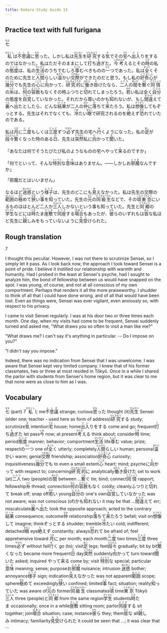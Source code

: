 ```yaml
---
title: Kokoro Study Guide 13
---
```


## Practice text with full furigana

<p>
<ruby><rb>七</rb><rt>なな</rt></ruby>
</p>

<p>
<ruby><rb>私</rb><rt>わたくし</rt></ruby>は<ruby><rb>不思議</rb><rt>ふしぎ</rt></ruby>に<ruby><rb>思</rb><rt>おも</rt></ruby>った。しかし私は<ruby><rb>先生</rb><rt>せんせい</rt></ruby>を<ruby><rb>研究</rb><rt>けんきゅう</rt></ruby>する<ruby><rb>気</rb><rt>き</rt></ruby>でその<ruby><rb>宅</rb><rt>うち</rt></ruby>へ<ruby><rb>出入</rb><rt>でい</rt></ruby>りをするのではなかった。私はただそのままにして<ruby><rb>打</rb><rt>う</rt></ruby>ち<ruby><rb>過</rb><rt>す</rt></ruby>ぎた。<ruby><rb>今</rb><rt>いま</rt></ruby><ruby><rb>考</rb><rt>かんが</rt></ruby>えるとその<ruby><rb>時</rb><rt>とき</rt></ruby>の私の<ruby><rb>態度</rb><rt>たいど</rt></ruby>は、私の<ruby><rb>生活</rb><rt>せいかつ</rt></ruby>のうちでむしろ<ruby><rb>尊</rb><rt>たっと</rt></ruby>むべきものの<ruby><rb>一</rb><rt>ひと</rt></ruby>つであった。私は<ruby><rb>全</rb><rt>まった</rt></ruby>くそのために先生と<ruby><rb>人間</rb><rt>にんげん</rt></ruby>らしい<ruby><rb>温</rb><rt>あたた</rt></ruby>かい<ruby><rb>交際</rb><rt>つきあい</rt></ruby>ができたのだと思う。もし私の<ruby><rb>好奇心</rb><rt>こうきしん</rt></ruby>が<ruby><rb>幾分</rb><rt>いくぶん</rt></ruby>でも先生の<ruby><rb>心</rb><rt>こころ</rt></ruby>に<ruby><rb>向</rb><rt>む</rt></ruby>かって、<ruby><rb>研究的</rb><rt>けんきゅうてき</rt></ruby>に<ruby><rb>働</rb><rt>はたら</rt></ruby>き<ruby><rb>掛</rb><rt>か</rt></ruby>けたなら、<ruby><rb>二人</rb><rt>ふたり</rt></ruby>の<ruby><rb>間</rb><rt>あいだ</rt></ruby>を<ruby><rb>繋</rb><rt>つな</rt></ruby>ぐ<ruby><rb>同情</rb><rt>どうじょう</rt></ruby>の<ruby><rb>糸</rb><rt>いと</rt></ruby>は、<ruby><rb>何</rb><rt>なん</rt></ruby>の<ruby><rb>容赦</rb><rt>ようしゃ</rt></ruby>もなくその時ふつりと<ruby><rb>切</rb><rt>き</rt></ruby>れてしまったろう。<ruby><rb>若</rb><rt>わか</rt></ruby>い私は全く<ruby><rb>自分</rb><rt>じぶん</rt></ruby>の態度を<ruby><rb>自覚</rb><rt>じかく</rt></ruby>していなかった。それだから尊いのかも<ruby><rb>知</rb><rt>し</rt></ruby>れないが、もし<ruby><rb>間違</rb><rt>まちが</rt></ruby>えて<ruby><rb>裏</rb><rt>うら</rt></ruby>へ<ruby><rb>出</rb><rt>で</rt></ruby>たとしたら、どんな<ruby><rb>結果</rb><rt>けっか</rt></ruby>が二人の<ruby><rb>仲</rb><rt>なか</rt></ruby>に<ruby><rb>落</rb><rt>お</rt></ruby>ちて<ruby><rb>来</rb><rt>き</rt></ruby>たろう。私は<ruby><rb>想像</rb><rt>そうぞう</rt></ruby>してもぞっとする。先生はそれでなくても、<ruby><rb>冷</rb><rt>つめ</rt></ruby>たい<ruby><rb>眼</rb><rt>まなこ</rt></ruby>で研究されるのを<ruby><rb>絶</rb><rt>た</rt></ruby>えず<ruby><rb>恐</rb><rt>おそ</rt></ruby>れていたのである。
</p>

<p>
私は<ruby><rb>月</rb><rt>つき</rt></ruby>に<ruby><rb>二度</rb><rt>にど</rt></ruby>もしくは<ruby><rb>三度</rb><rt>さんど</rt></ruby>ずつ<ruby><rb>必</rb><rt>かなら</rt></ruby>ず先生の宅へ<ruby><rb>行</rb><rt>ゆ</rt></ruby>くようになった。私の<ruby><rb>足</rb><rt>あし</rt></ruby>が<ruby><rb>段々</rb><rt>だんだん</rt></ruby><ruby><rb>繁</rb><rt>しげ</rt></ruby>くなった時のある<ruby><rb>日</rb><rt>ひ</rt></ruby>、先生は<ruby><rb>突然</rb><rt>とつぜん</rt></ruby>私に<ruby><rb>向</rb><rt>む</rt></ruby>かって<ruby><rb>聞</rb><rt>き</rt></ruby>いた。
</p>

<p>
「あなたは何でそうたびたび私のようなものの宅へやって<ruby><rb>来</rb><rt>く</rt></ruby>るのですか」
</p>

<p>
「何でといって、そんな<ruby><rb>特別</rb><rt>とくべつ</rt></ruby>な<ruby><rb>意味</rb><rt>いみ</rt></ruby>はありません。――しかしお<ruby><rb>邪魔</rb><rt>じゃま</rt></ruby>なんですか」
</p>

「邪魔だとはいいません」

<p>
なるほど<ruby><rb>迷惑</rb><rt>めいわく</rt></ruby>という<ruby><rb>様子</rb><rt>ようす</rt></ruby>は、先生のどこにも<ruby><rb>見</rb><rt>み</rt></ruby>えなかった。私は先生の交際の<ruby><rb>範囲</rb><rt>はんい</rt></ruby>の<ruby><rb>極</rb><rt>きわ</rt></ruby>めて<ruby><rb>狭</rb><rt>せま</rt></ruby>い<ruby><rb>事</rb><rt>こと</rt></ruby>を<ruby><rb>知</rb><rt>し</rt></ruby>っていた。先生の<ruby><rb>元</rb><rt>もと</rt></ruby>の<ruby><rb>同級生</rb><rt>どうきゅうせい</rt></ruby>などで、その<ruby><rb>頃</rb><rt>ころ</rt></ruby><ruby><rb>東京</rb><rt>とうきょう</rt></ruby>にいるものはほとんど二人か<ruby><rb>三人</rb><rt>さんにん</rt></ruby>しかないという事も知っていた。先生と<ruby><rb>同郷</rb><rt>どうきょう</rt></ruby>の<ruby><rb>学生</rb><rt>がくせい</rt></ruby>などには<ruby><rb>時</rb><rt>とき</rt></ruby>たま<ruby><rb>座敷</rb><rt>ざしき</rt></ruby>で<ruby><rb>同座</rb><rt>どうざ</rt></ruby>する<ruby><rb>場合</rb><rt>ばあい</rt></ruby>もあったが、<ruby><rb>彼</rb><rt>かれ</rt></ruby>らのいずれもは<ruby><rb>皆</rb><rt>みん</rt></ruby>な私ほど先生に<ruby><rb>親</rb><rt>した</rt></ruby>しみをもっていないように<ruby><rb>見受</rb><rt>みう</rt></ruby>けられた。
</p>


## Rough translation

7

I thought this peculiar. However, I was not there to scrutinize Sensei, so I simply let it pass. As I look back now, the approach I took toward Sensei is a point of pride. I believe it instilled our relationship with warmth and humanity. Had I probed in the least at Sensei's psyche, had I sought to analyze him, the bond of fellowship between us would have snapped on the spot. I was young, of course, and not at all conscious of my own comportment. Perhaps that renders it all the more praiseworthy. I shudder to think of all that I could have done wrong, and of all that would have been lost. Even as things were, Sensei was ever vigilant, even anxiously so, with respect to his privacy.

I came to visit Sensei regularly. I was at his door two or three times each month. One day, when my visits had come to be frequent, Sensei suddenly turned and asked me, "What draws you so often to visit a man like me?"

"What draws me? I can't say it's anything in particular. -- Do I impose on you?"

"I didn't say you impose."

Indeed, there was no indication from Sensei that I was unwelcome. I was aware that Sensei kept very limited company. I knew that of his former classmates, two or three at most resided in Tōkyō. Once in a while I shared the parlor with students from Sensei's home region, but it was clear to me that none were as close to him as I was. 


## Vocabulary

<p>
<span class="vocabstudy"><ruby><rb>七</rb><rt>なな</rt></ruby>&nbsp;(part) 7</span>
<span class="vocabstudy"><ruby><rb>私</rb><rt>わたくし</rt></ruby>&nbsp;I; me</span><span class="vocabstudy"><ruby><rb>不思議</rb><rt>ふしぎ</rt></ruby>&nbsp;strange; curious</span><span class="vocabstudy"><ruby><rb>思</rb><rt>おも</rt></ruby>った&nbsp;thought (it)</span><span class="vocabstudy"><ruby><rb>先生</rb><rt>せんせい</rt></ruby>&nbsp;Sensei (elder one; teacher - used here as form of address)</span><span class="vocabstudy"><ruby><rb>研究</rb><rt>けんきゅう</rt></ruby>する&nbsp;study; scrutinize</span><span class="vocabstudy"><ruby><rb>気</rb><rt>き</rt></ruby>&nbsp;intention</span><span class="vocabstudy"><ruby><rb>宅</rb><rt>うち</rt></ruby>&nbsp;house; home</span><span class="vocabstudy"><ruby><rb>出入</rb><rt>でい</rt></ruby>りをする&nbsp;come and go; frequent</span><span class="vocabstudy"><ruby><rb>打</rb><rt>う</rt></ruby>ち<ruby><rb>過</rb><rt>す</rt></ruby>ぎた&nbsp;let pass</span><span class="vocabstudy"><ruby><rb>今</rb><rt>いま</rt></ruby>&nbsp;now; at present</span><span class="vocabstudy"><ruby><rb>考</rb><rt>かんが</rt></ruby>える&nbsp;think about; consider</span><span class="vocabstudy"><ruby><rb>時</rb><rt>とき</rt></ruby>&nbsp;time; period</span><span class="vocabstudy"><ruby><rb>態度</rb><rt>たいど</rt></ruby>&nbsp;manner; behavior; comportment</span><span class="vocabstudy"><ruby><rb>生活</rb><rt>せいかつ</rt></ruby>&nbsp;life</span><span class="vocabstudy"><ruby><rb>尊</rb><rt>たっと</rt></ruby>む&nbsp;value; prize; respect</span><span class="vocabstudy">の<ruby><rb>一</rb><rt>ひと</rt></ruby>つ&nbsp;one of</span><span class="vocabstudy"><ruby><rb>全</rb><rt>まった</rt></ruby>く&nbsp;utterly; completely</span><span class="vocabstudy"><ruby><rb>人間</rb><rt>にんげん</rt></ruby>らしい&nbsp;human; personal</span><span class="vocabstudy"><ruby><rb>温</rb><rt>あたた</rt></ruby>かい&nbsp;warm; genial</span><span class="vocabstudy"><ruby><rb>交際</rb><rt>つきあい</rt></ruby>&nbsp;friendship; association</span><span class="vocabstudy"><ruby><rb>好奇心</rb><rt>こうきしん</rt></ruby>&nbsp;curiosity; inquisitiveness</span><span class="vocabstudy"><ruby><rb>幾分</rb><rt>いくぶん</rt></ruby>でも&nbsp;to even a small extent</span><span class="vocabstudy"><ruby><rb>心</rb><rt>こころ</rt></ruby>&nbsp;heart; mind; psyche</span><span class="vocabstudy">に<ruby><rb>向</rb><rt>む</rt></ruby>かって&nbsp;with respect to; concerning</span><span class="vocabstudy"><ruby><rb>研究的</rb><rt>けんきゅうてき</rt></ruby>に&nbsp;analytically</span><span class="vocabstudy"><ruby><rb>働</rb><rt>はたら</rt></ruby>き<ruby><rb>掛</rb><rt>か</rt></ruby>けた&nbsp;set to work (at)</span><span class="vocabstudy"><ruby><rb>二人</rb><rt>ふたり</rt></ruby>&nbsp;two (people)</span><span class="vocabstudy">の<ruby><rb>間</rb><rt>あいだ</rt></ruby>&nbsp;between ...</span><span class="vocabstudy"><ruby><rb>繋</rb><rt>つな</rt></ruby>ぐ&nbsp;tie; bind; connect</span><span class="vocabstudy"><ruby><rb>同情</rb><rt>どうじょう</rt></ruby>&nbsp;rapport; fellowship</span><span class="vocabstudy"><ruby><rb>糸</rb><rt>いと</rt></ruby>&nbsp;thread; connection</span><span class="vocabstudy"><ruby><rb>何</rb><rt>なん</rt></ruby>の<ruby><rb>容赦</rb><rt>ようしゃ</rt></ruby>もなく&nbsp;coldly; cleanly</span><span class="vocabstudy">ふつりと<ruby><rb>切</rb><rt>き</rt></ruby>れて&nbsp;break off; snap off</span><span class="vocabstudy"><ruby><rb>若</rb><rt>わか</rt></ruby>い&nbsp;young</span><span class="vocabstudy"><ruby><rb>自分</rb><rt>じぶん</rt></ruby>の&nbsp;one's own</span><span class="vocabstudy"><ruby><rb>自覚</rb><rt>じかく</rt></ruby>していなかった&nbsp;was not aware; was not conscious (of)</span><span class="vocabstudy">かも<ruby><rb>知</rb><rt>し</rt></ruby>れない&nbsp;it may be that ...</span><span class="vocabstudy"><ruby><rb>間違</rb><rt>まちが</rt></ruby>えて&nbsp;err; miscalculate</span><span class="vocabstudy"><ruby><rb>裏</rb><rt>うら</rt></ruby>へ<ruby><rb>出</rb><rt>で</rt></ruby>た&nbsp;took the opposite approach; acted to the contrary</span><span class="vocabstudy"><ruby><rb>結果</rb><rt>けっか</rt></ruby>&nbsp;consequence; outcome</span><span class="vocabstudy"><ruby><rb>仲</rb><rt>なか</rt></ruby>&nbsp;relationship</span><span class="vocabstudy"><ruby><rb>落</rb><rt>お</rt></ruby>ちて<ruby><rb>来</rb><rt>き</rt></ruby>たろう&nbsp;befall; visit on</span><span class="vocabstudy"><ruby><rb>想像</rb><rt>そうぞう</rt></ruby>して&nbsp;imagine; think</span><span class="vocabstudy">ぞっとする&nbsp;shudder; tremble</span><span class="vocabstudy"><ruby><rb>冷</rb><rt>つめ</rt></ruby>たい&nbsp;cold; indifferent; detached</span><span class="vocabstudy"><ruby><rb>眼</rb><rt>まなこ</rt></ruby>&nbsp;eye</span><span class="vocabstudy"><ruby><rb>絶</rb><rt>た</rt></ruby>えず&nbsp;constantly; always</span><span class="vocabstudy"><ruby><rb>恐</rb><rt>おそ</rt></ruby>れて&nbsp;be afraid of; feel apprehensive toward</span>
<span class="vocabstudy"><ruby><rb>月</rb><rt>つき</rt></ruby>に&nbsp;per month; each month</span><span class="vocabstudy"><ruby><rb>二度</rb><rt>にど</rt></ruby>&nbsp;two times</span><span class="vocabstudy"><ruby><rb>三度</rb><rt>さんど</rt></ruby>&nbsp;three times</span><span class="vocabstudy"><ruby><rb>必</rb><rt>かなら</rt></ruby>ず&nbsp;without fail</span><span class="vocabstudy"><ruby><rb>行</rb><rt>ゆ</rt></ruby>く&nbsp;go (to); visit</span><span class="vocabstudy"><ruby><rb>足</rb><rt>あし</rt></ruby>&nbsp;legs; feet</span><span class="vocabstudy"><ruby><rb>段々</rb><rt>だんだん</rt></ruby>&nbsp;gradually; bit by bit</span><span class="vocabstudy"><ruby><rb>繁</rb><rt>しげ</rt></ruby>くなった&nbsp;became more frequent</span><span class="vocabstudy"><ruby><rb>日</rb><rt>ひ</rt></ruby>&nbsp;day</span><span class="vocabstudy"><ruby><rb>突然</rb><rt>とつぜん</rt></ruby>&nbsp;suddenly</span><span class="vocabstudy"><ruby><rb>向</rb><rt>む</rt></ruby>かって&nbsp;turn toward</span><span class="vocabstudy"><ruby><rb>聞</rb><rt>き</rt></ruby>いた&nbsp;asked; inquired</span>
<span class="vocabstudy">やって<ruby><rb>来</rb><rt>く</rt></ruby>る&nbsp;come by; visit</span>
<span class="vocabstudy"><ruby><rb>特別</rb><rt>とくべつ</rt></ruby>な&nbsp;special; particular</span><span class="vocabstudy"><ruby><rb>意味</rb><rt>いみ</rt></ruby>&nbsp;meaning; sense; purpose</span><span class="vocabstudy">お<ruby><rb>邪魔</rb><rt>じゃま</rt></ruby>&nbsp;nuisance; intrusion</span>
<span class="vocabstudy"><ruby><rb>迷惑</rb><rt>めいわく</rt></ruby>&nbsp;bother; annoyance</span><span class="vocabstudy"><ruby><rb>様子</rb><rt>ようす</rt></ruby>&nbsp;sign; indication</span><span class="vocabstudy"><ruby><rb>見</rb><rt>み</rt></ruby>えなかった&nbsp;was not apparent</span><span class="vocabstudy"><ruby><rb>範囲</rb><rt>はんい</rt></ruby>&nbsp;scope; sphere</span><span class="vocabstudy"><ruby><rb>極</rb><rt>きわ</rt></ruby>めて&nbsp;exceedingly</span><span class="vocabstudy"><ruby><rb>狭</rb><rt>せま</rt></ruby>い&nbsp;confined; limited</span><span class="vocabstudy"><ruby><rb>事</rb><rt>こと</rt></ruby>&nbsp;fact; situation; reality</span><span class="vocabstudy"><ruby><rb>知</rb><rt>し</rt></ruby>っていた&nbsp;was aware of</span><span class="vocabstudy"><ruby><rb>元</rb><rt>もと</rt></ruby>の&nbsp;former</span><span class="vocabstudy"><ruby><rb>同級生</rb><rt>どうきゅうせい</rt></ruby>&nbsp;classmates</span><span class="vocabstudy"><ruby><rb>頃</rb><rt>ころ</rt></ruby>&nbsp;time</span><span class="vocabstudy"><ruby><rb>東京</rb><rt>とうきょう</rt></ruby>&nbsp;Tōkyō</span><span class="vocabstudy"><ruby><rb>三人</rb><rt>さんにん</rt></ruby>&nbsp;three (people)</span><span class="vocabstudy">と<ruby><rb>同郷</rb><rt>どうきょう</rt></ruby>&nbsp;from the same region</span><span class="vocabstudy"><ruby><rb>学生</rb><rt>がくせい</rt></ruby>&nbsp;students</span><span class="vocabstudy"><ruby><rb>時</rb><rt>とき</rt></ruby>たま&nbsp;occasionally; once in a while</span><span class="vocabstudy"><ruby><rb>座敷</rb><rt>ざしき</rt></ruby>&nbsp;sitting room; parlor</span><span class="vocabstudy"><ruby><rb>同座</rb><rt>どうざ</rt></ruby>する&nbsp;sit together; join</span><span class="vocabstudy"><ruby><rb>場合</rb><rt>ばあい</rt></ruby>&nbsp;situation; case; instance</span><span class="vocabstudy"><ruby><rb>彼</rb><rt>かれ</rt></ruby>ら&nbsp;they; them</span><span class="vocabstudy"><ruby><rb>皆</rb><rt>みん</rt></ruby>な&nbsp;all</span><span class="vocabstudy"><ruby><rb>親</rb><rt>した</rt></ruby>しみ&nbsp;intimacy; familiarity</span><span class="vocabstudy"><ruby><rb>見受</rb><rt>みう</rt></ruby>けられた&nbsp;it could be seen that ...; it was clear that ...</span>
</p>
